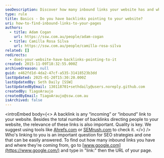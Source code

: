 ```yaml
---
seoDescription: Discover how many inbound links your website has and where they're coming from with our expert guide on finding backlinks.
type: rule
title: Basics - Do you have backlinks pointing to your website?
uri: how-to-find-inbound-links-to-your-pages
authors:
  - title: Adam Cogan
    url: https://ssw.com.au/people/adam-cogan
  - title: Camilla Rosa Silva
    url: https://ssw.com.au/people/camilla-rosa-silva
related: []
redirects:
  - does-your-website-have-backlinks-pointing-to-it
created: 2015-11-09T18:32:55.000Z
archivedreason: null
guid: e462fd1d-4da2-47cf-a535-31418523b3dd
lastUpdated: 2025-01-20T15:30:20.000Z
lastUpdatedBy: Seth Daily [SSW]
lastUpdatedByEmail: 130118701+sethdaily@users.noreply.github.com
createdBy: TiagoAraujo
createdByEmail: TiagoAraujo@ssw.com.au
isArchived: false
---
```


<introEmbed
  body={<>
A backlink is any “incoming” or “inbound” link to your website. Besides the total number of backlinks directing people to your website, the relevance of these links is also important. Quality is key. We suggest using tools like [Ahrefs.com](https://ahrefs.com/) or [SEMrush.com](https://www.semrush.com/) to check it.
  </>}
/>
Who's linking to you is an important question for SEO strategies and one that can be easily answered. To find out how many inbound links you have and where they're coming from, go to [www.google.com](https://www.google.com/) and type in "link:" then the URL of your page.
